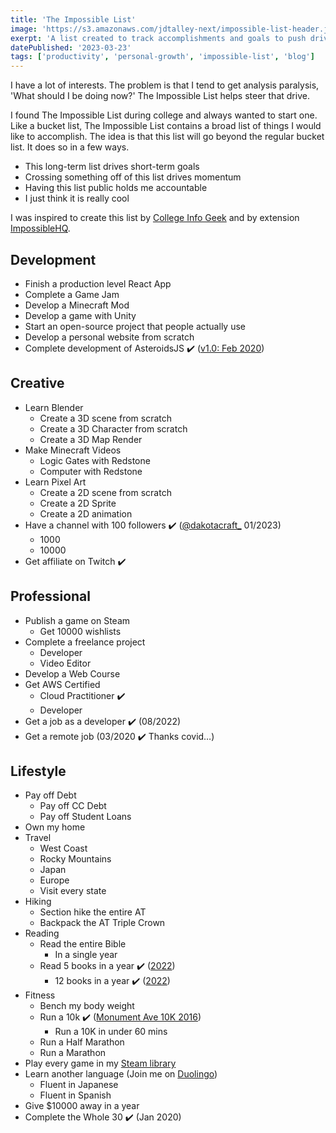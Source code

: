 ```yaml
---
title: 'The Impossible List'
image: 'https://s3.amazonaws.com/jdtalley-next/impossible-list-header.jpg'
exerpt: 'A list created to track accomplishments and goals to push drive motivation.'
datePublished: '2023-03-23'
tags: ['productivity', 'personal-growth', 'impossible-list', 'blog']
---
```


I have a lot of interests. The problem is that I tend to get analysis paralysis, 'What should I be doing now?' The Impossible List helps steer that drive.

I found The Impossible List during college and always wanted to start one. Like a bucket list, The Impossible List contains a broad list of things I would like to accomplish. The idea is that this list will go beyond the regular bucket list. It does so in a few ways.

- This long-term list drives short-term goals
- Crossing something off of this list drives momentum
- Having this list public holds me accountable
- I just think it is really cool

I was inspired to create this list by [College Info Geek](https://collegeinfogeek.com/about/meet-the-author/my-impossible-list/) and by extension [ImpossibleHQ](https://impossiblehq.com/impossible-list/).

## Development

- Finish a production level React App
- Complete a Game Jam
- Develop a Minecraft Mod
- Develop a game with Unity
- Start an open-source project that people actually use
- Develop a personal website from scratch
- Complete development of AsteroidsJS ✔️ ([v1.0: Feb 2020](https://github.com/JDTalley/AsteroidsJS/releases))

## Creative

- Learn Blender
  - Create a 3D scene from scratch
  - Create a 3D Character from scratch
  - Create a 3D Map Render
- Make Minecraft Videos
  - Logic Gates with Redstone
  - Computer with Redstone
- Learn Pixel Art
  - Create a 2D scene from scratch
  - Create a 2D Sprite
  - Create a 2D animation
- Have a channel with 100 followers ✔️ ([@dakotacraft\_](https://www.tiktok.com/@dakotacraft_) 01/2023)
  - 1000
  - 10000
- Get affiliate on Twitch ✔️

## Professional

- Publish a game on Steam
  - Get 10000 wishlists
- Complete a freelance project
  - Developer
  - Video Editor
- Develop a Web Course
- Get AWS Certified
  - Cloud Practitioner ✔️
  - Developer
- Get a job as a developer ✔️ (08/2022)
- Get a remote job (03/2020 ✔️ Thanks covid…)

## Lifestyle

- Pay off Debt
  - Pay off CC Debt
  - Pay off Student Loans
- Own my home
- Travel
  - West Coast
  - Rocky Mountains
  - Japan
  - Europe
  - Visit every state
- Hiking
  - Section hike the entire AT
  - Backpack the AT Triple Crown
- Reading
  - Read the entire Bible
    - In a single year
  - Read 5 books in a year ✔️ ([2022](https://www.goodreads.com/user/year_in_books/2022/70575080))
    - 12 books in a year ✔️ ([2022](https://www.goodreads.com/user/year_in_books/2022/70575080))
- Fitness
  - Bench my body weight
  - Run a 10k ✔️ ([Monument Ave 10K 2016](https://runsignup.com/Race/Results/53948/FinishersCert?resultSetId=297828&resultId=61097531#certificate))
    - Run a 10K in under 60 mins
  - Run a Half Marathon
  - Run a Marathon
- Play every game in my [Steam library](https://steamcommunity.com/id/xsskt)
- Learn another language (Join me on [Duolingo](https://www.duolingo.com/profile/DakotaTall1))
  - Fluent in Japanese
  - Fluent in Spanish
- Give $10000 away in a year
- Complete the Whole 30 ✔️ (Jan 2020)
